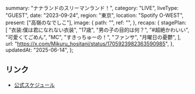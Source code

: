   summary: "ナナランドのスリーマンランド！",
  category: "LIVE",
  liveType: "GUEST",
  date: "2023-09-24",
  region: "東京",
  location: "Spotify O-WEST",
  present: ["高嶺のなでしこ"],
  image: {
    path: "",
    ref: "",
  },
  recaps: {
    stagePlan: [
      "衣装:僕は君になれない衣装",
      "17歳",
      "男の子の目的は何？",
      "#超絶かわいい",
      "可愛くてごめん",
      "MC",
      "すきっちゅーの！",
      "ファンサ",
      "月曜日の憂鬱",
    ],
    url: "https://x.com/Mikuru_hositani/status/1705923982363590985",
  },
  updatedAt: "2025-06-14",
};

## リンク

- [公式スケジュール](https://takanenonadeshiko.jp/?p=1294)
